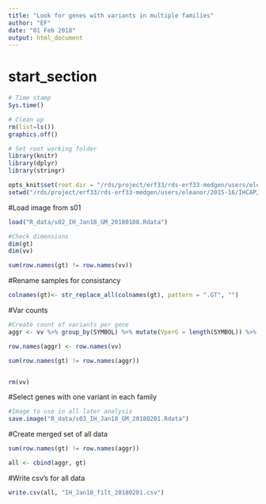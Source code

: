 ```yaml
---
title: "Look for genes with variants in multiple families"
author: "EF"
date: "01 Feb 2018"
output: html_document
---
```

# start_section
  
```r

# Time stamp
Sys.time()

# Clean up
rm(list=ls())
graphics.off()

# Set root working folder
library(knitr)
library(dplyr)
library(stringr)

opts_knit$set(root.dir = "/rds/project/erf33/rds-erf33-medgen/users/eleanor/2015-16/IHCAP/IH_Jan18_GM/")
setwd("/rds/project/erf33/rds-erf33-medgen/users/eleanor/2015-16/IHCAP/IH_Jan18_GM/")

```

#Load image from s01
```r

load("R_data/s02_IH_Jan18_GM_20180108.Rdata")

#Check dimensions
dim(gt)
dim(vv)

sum(row.names(gt) != row.names(vv)) 

```

#Rename samples for consistancy
```r
colnames(gt)<- str_replace_all(colnames(gt), pattern = ".GT", "")

```

#Var counts
```r
#Create count of variants per gene
aggr <- vv %>% group_by(SYMBOL) %>% mutate(VperG = length(SYMBOL)) %>% as.data.frame()

row.names(aggr) <- row.names(vv)

sum(row.names(gt) != row.names(aggr)) 


rm(vv)

```

#Select genes with one variant in each family
```r

#Image to use in all later analysis
save.image("R_data/s03_IH_Jan18_GM_20180201.Rdata")

```

#Create merged set of all data
```r

sum(row.names(gt) != row.names(aggr))

all <- cbind(aggr, gt)

```


#Write csv's for all data
```r
write.csv(all, "IH_Jan18_filt_20180201.csv")


```

